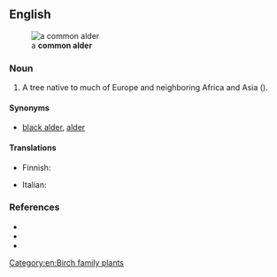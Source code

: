 ==English==
[[File:Alnus glutinosa 011.jpg|thumb|a '''common alder''']]

===Noun===
{{en-noun|~}}

# A tree native to much of Europe and neighboring Africa and Asia ({{taxlink|Alnus glutinosa|species|noshow=1|ver=160928}}).

====Synonyms====
* {{sense|''Alnus glutinosa''}} [[black alder]], [[alder]]

====Translations====
{{trans-see|black alder}}

{{trans-top|Alnus glutinosa}}
* Finnish: {{t+|fi|tervaleppä}}
{{trans-mid}}
* Italian: {{t|it|ontano comune|m}}
{{trans-bottom}}

===References===
* {{pedia}}
* {{specieslite|Alnus glutinosa|i=1}}
* {{comcatlite|Alnus glutinosa|i=1}}

[[Category:en:Birch family plants]]
